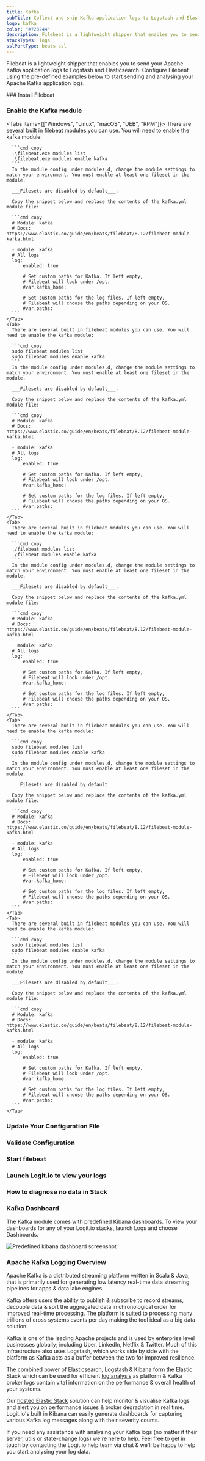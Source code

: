 ```yaml
---
title: Kafka
subTitle: Collect and ship Kafka application logs to Logstash and Elasticsearch
logo: kafka
color: "#723244"
description: Filebeat is a lightweight shipper that enables you to send your Apache Kafka application logs to Logstash and Elasticsearch. Configure Filebeat using the pre-defined examples below to start sending and analysing your Apache Kafka application logs.
stackTypes: logs
sslPortType: beats-ssl
---
```


Filebeat is a lightweight shipper that enables you to send your Apache Kafka 
application logs to Logstash and Elasticsearch. Configure Filebeat using the 
pre-defined examples below to start sending and analysing your Apache Kafka application logs.

<Steps>
  ### Install Filebeat

  <InstallFilebeat />

  ### Enable the Kafka module

  <Tabs items={["Windows", "Linux", "macOS", "DEB", "RPM"]}>
    <Tab>
      There are several built in filebeat modules you can use. You will need to enable the kafka module:

      ```cmd copy
      .\filebeat.exe modules list
      .\filebeat.exe modules enable kafka
      ```
      In the module config under modules.d, change the module settings to match your environment. You must enable at least one fileset in the module. 
      
      ___Filesets are disabled by default___.

      Copy the snippet below and replace the contents of the kafka.yml module file:

      ```cmd copy
      # Module: kafka
      # Docs: https://www.elastic.co/guide/en/beats/filebeat/8.12/filebeat-module-kafka.html

      - module: kafka
      # All logs
      log:
          enabled: true

          # Set custom paths for Kafka. If left empty,
          # Filebeat will look under /opt.
          #var.kafka_home:

          # Set custom paths for the log files. If left empty,
          # Filebeat will choose the paths depending on your OS.
          #var.paths:
      ```
    </Tab>
    <Tab>
      There are several built in filebeat modules you can use. You will need to enable the kafka module:

      ```cmd copy
      sudo filebeat modules list
      sudo filebeat modules enable kafka
      ```
      In the module config under modules.d, change the module settings to match your environment. You must enable at least one fileset in the module. 
      
      ___Filesets are disabled by default___.

      Copy the snippet below and replace the contents of the kafka.yml module file:

      ```cmd copy
      # Module: kafka
      # Docs: https://www.elastic.co/guide/en/beats/filebeat/8.12/filebeat-module-kafka.html

      - module: kafka
      # All logs
      log:
          enabled: true

          # Set custom paths for Kafka. If left empty,
          # Filebeat will look under /opt.
          #var.kafka_home:

          # Set custom paths for the log files. If left empty,
          # Filebeat will choose the paths depending on your OS.
          #var.paths:
      ```
    </Tab>
    <Tab>
      There are several built in filebeat modules you can use. You will need to enable the kafka module:

      ```cmd copy
      ./filebeat modules list
      ./filebeat modules enable kafka
      ```
      In the module config under modules.d, change the module settings to match your environment. You must enable at least one fileset in the module. 
      
      ___Filesets are disabled by default___.

      Copy the snippet below and replace the contents of the kafka.yml module file:

      ```cmd copy
      # Module: kafka
      # Docs: https://www.elastic.co/guide/en/beats/filebeat/8.12/filebeat-module-kafka.html

      - module: kafka
      # All logs
      log:
          enabled: true

          # Set custom paths for Kafka. If left empty,
          # Filebeat will look under /opt.
          #var.kafka_home:

          # Set custom paths for the log files. If left empty,
          # Filebeat will choose the paths depending on your OS.
          #var.paths:
      ```
    </Tab>
    <Tab>
      There are several built in filebeat modules you can use. You will need to enable the kafka module:

      ```cmd copy
      sudo filebeat modules list
      sudo filebeat modules enable kafka
      ```
      In the module config under modules.d, change the module settings to match your environment. You must enable at least one fileset in the module. 
      
      ___Filesets are disabled by default___.

      Copy the snippet below and replace the contents of the kafka.yml module file:

      ```cmd copy
      # Module: kafka
      # Docs: https://www.elastic.co/guide/en/beats/filebeat/8.12/filebeat-module-kafka.html

      - module: kafka
      # All logs
      log:
          enabled: true

          # Set custom paths for Kafka. If left empty,
          # Filebeat will look under /opt.
          #var.kafka_home:

          # Set custom paths for the log files. If left empty,
          # Filebeat will choose the paths depending on your OS.
          #var.paths:
      ```
    </Tab>
    <Tab>
      There are several built in filebeat modules you can use. You will need to enable the kafka module:

      ```cmd copy
      sudo filebeat modules list
      sudo filebeat modules enable kafka
      ```
      In the module config under modules.d, change the module settings to match your environment. You must enable at least one fileset in the module. 
      
      ___Filesets are disabled by default___.
      
      Copy the snippet below and replace the contents of the kafka.yml module file:

      ```cmd copy
      # Module: kafka
      # Docs: https://www.elastic.co/guide/en/beats/filebeat/8.12/filebeat-module-kafka.html

      - module: kafka
      # All logs
      log:
          enabled: true

          # Set custom paths for Kafka. If left empty,
          # Filebeat will look under /opt.
          #var.kafka_home:

          # Set custom paths for the log files. If left empty,
          # Filebeat will choose the paths depending on your OS.
          #var.paths:
      ```
    </Tab>
  </Tabs>

  ### Update Your Configuration File

  <UpdateFilebeatConfigFile />

  ### Validate Configuration

  <ValidateBeat beatname="filebeat" />

  ### Start filebeat

  <StartFilebeat />

  ### Launch Logit.io to view your logs
  <LaunchStack utmMedium="logs" utmCampaign="kafka" source="kafka" />

  ### How to diagnose no data in Stack

  <DiagnoseNoData />

</Steps>

### Kafka Dashboard

The Kafka module comes with predefined Kibana dashboards. To view your dashboards for any of your Logit.io stacks, launch Logs and choose Dashboards.
        
![Predefined kibana dashboard screenshot](@/images/integrations/filebeat/kafka.png)

### Apache Kafka Logging Overview

Apache Kafka is a distributed streaming platform written in Scala & Java, that is primarily used for generating low latency real-time data streaming pipelines for apps & data lake engines. 

Kafka offers users the ability to publish & subscribe to record streams, decouple data & sort the aggregated data in chronological order for improved real-time processing. The platform is suited to processing many trillions of cross systems events per day making the tool ideal as a big data solution.

Kafka is one of the leading Apache projects and is used by enterprise level businesses globally; including Uber, LinkedIn, Netflix & Twitter. Much of this infrastructure also uses Logstash, which works side by side with the platform as Kafka acts as a buffer between the two for improved resilience.

The combined power of Elasticsearch, Logstash & Kibana form the Elastic Stack which can be used for efficient [log analysis](https://logit.io/solutions/analysis/log-analysis) as platform & Kafka broker logs contain vital information on the performance & overall health of your systems. 

Our [hosted Elastic Stack](https://logit.io/platform/features/hosted-elk) solution can help monitor & visualise Kafka logs and alert you on performance issues & broker degradation in real time. Logit.io's built in Kibana can easily generate dashboards for capturing various Kafka log messages along with their severity counts.

If you need any assistance with analysing your Kafka logs (no matter if their server, utils or state-change logs) we're here to help. Feel free to get in touch by contacting the Logit.io help team via chat & we'll be happy to help you start analysing your log data.